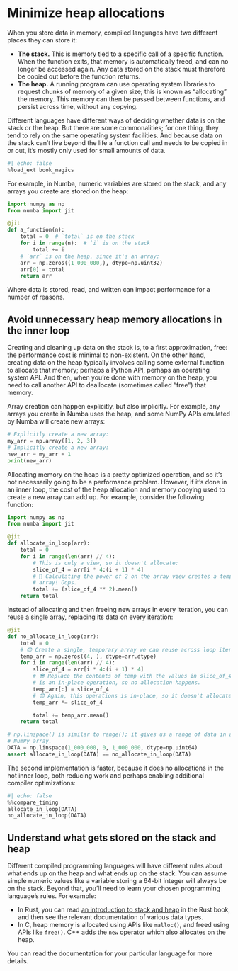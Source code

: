 # Minimize heap allocations

When you store data in memory, compiled languages have two different places they can store it:

* **The stack.**
  This is memory tied to a specific call of a specific function.
  When the function exits, that memory is automatically freed, and can no longer be accessed again.
  Any data stored on the stack must therefore be copied out before the function returns.
* **The heap.**
  A running program can use operating system libraries to request chunks of memory of a given size; this is known as "allocating" the memory.
  This memory can then be passed between functions, and persist across time, without any copying.

Different languages have different ways of deciding whether data is on the stack or the heap.
But there are some commonalities; for one thing, they tend to rely on the same operating system facilities.
And because data on the stack can't live beyond the life a function call and needs to be copied in or out, it's mostly only used for small amounts of data.

```python
#| echo: false
%load_ext book_magics
```

For example, in Numba, numeric variables are stored on the stack, and any arrays you create are stored on the heap:

```python
import numpy as np
from numba import jit

@jit
def a_function(n):
    total = 0  # `total` is on the stack
    for i in range(n):  # `i` is on the stack
        total += i
    # `arr` is on the heap, since it's an array:
    arr = np.zeros((1_000_000,), dtype=np.uint32)
    arr[0] = total
    return arr
```

Where data is stored, read, and written can impact performance for a number of reasons.

## Avoid unnecessary heap memory allocations in the inner loop

Creating and cleaning up data on the stack is, to a first approximation, free: the performance cost is minimal to non-existent.
On the other hand, creating data on the heap typically involves calling some external function to allocate that memory; perhaps a Python API, perhaps an operating system API.
And then, when you're done with memory on the heap, you need to call another API to deallocate (sometimes called "free") that memory.

Array creation can happen explicitly, but also implicitly.
For example, any arrays you create in Numba uses the heap, and some NumPy APIs emulated by Numba will create new arrays:

```python
# Explicitly create a new array:
my_arr = np.array([1, 2, 3])
# Implicitly create a new array:
new_arr = my_arr + 1
print(new_arr)
```

Allocating memory on the heap is a pretty optimized operation, and so it's not necessarily going to be a performance problem.
However, if it's done in an inner loop, the cost of the heap allocation and memory copying used to create a new array can add up.
For example, consider the following function:

```python
import numpy as np
from numba import jit

@jit
def allocate_in_loop(arr):
    total = 0
    for i in range(len(arr) // 4):
        # This is only a view, so it doesn't allocate:
        slice_of_4 = arr[i * 4:(i + 1) * 4]
        # 🙁 Calculating the power of 2 on the array view creates a temporary
        # array! Oops.
        total += (slice_of_4 ** 2).mean()
    return total
```

Instead of allocating and then freeing new arrays in every iteration, you can reuse a single array, replacing its data on every iteration:

```python
@jit
def no_allocate_in_loop(arr):
    total = 0
    # 😎 Create a single, temporary array we can reuse across loop iterations.
    temp_arr = np.zeros((4, ), dtype=arr.dtype)
    for i in range(len(arr) // 4):
        slice_of_4 = arr[i * 4:(i + 1) * 4]
        # 😎 Replace the contents of temp with the values in slice_of_4. This
        # is an in-place operation, so no allocation happens.
        temp_arr[:] = slice_of_4
        # 😎 Again, this operations is in-place, so it doesn't allocate:
        temp_arr *= slice_of_4

        total += temp_arr.mean()
    return total

# np.linspace() is similar to range(); it gives us a range of data in a
# NumPy array.
DATA = np.linspace(1_000_000, 0, 1_000_000, dtype=np.uint64)
assert allocate_in_loop(DATA) == no_allocate_in_loop(DATA)
```

The second implementation is faster, because it does no allocations in the hot inner loop, both reducing work and perhaps enabling additional compiler optimizations:

```python
#| echo: false
%%compare_timing
allocate_in_loop(DATA)
no_allocate_in_loop(DATA)
```

## Understand what gets stored on the stack and heap

Different compiled programming languages will have different rules about what ends up on the heap and what ends up on the stack.
You can assume simple numeric values like a variable storing a 64-bit integer will always be on the stack.
Beyond that, you'll need to learn your chosen programming language's rules.
For example:

* In Rust, you can read [an introduction to stack and heap](https://doc.rust-lang.org/book/ch04-01-what-is-ownership.html) in the Rust book, and then see the relevant documentation of various data types.
* In C, heap memory is allocated using APIs like `malloc()`, and freed using APIs like `free()`.
  C++ adds the `new` operator which also allocates on the heap.

You can read the documentation for your particular language for more details.
